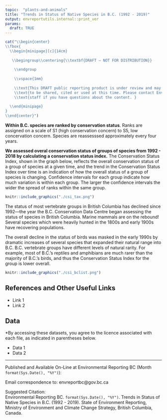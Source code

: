 ```yaml
---
topic:  "plants-and-animals"
title: "Trends in Status of Native Species in B.C. (1992 - 2019)"
output: envreportutils.internal::print_ver
params:
  draft: TRUE
---
```

<!--
# Copyright 2019 Province of British Columbia
#
# Licensed under the Apache License, Version 2.0 (the "License");
# you may not use this file except in compliance with the License.
# You may obtain a copy of the License at
#
# http://www.apache.org/licenses/LICENSE-2.0
#
# Unless required by applicable law or agreed to in writing, software distributed under the License is distributed on an "AS IS" BASIS,
# WITHOUT WARRANTIES OR CONDITIONS OF ANY KIND, either express or implied.
# See the License for the specific language governing permissions and limitations under the License.

-->

```r
cat("\\begin{center}
\\fbox{
  \\begin{minipage}[c]{14cm}
 
   \\begingroup\\centering{\\textbf{DRAFT – NOT FOR DISTRIBUTION}}
   
    \\endgroup
    
    \\vspace{1mm}
   
    \\text{This DRAFT public reporting product is under review and may change. It is not intended}
    \\text{to be shared, cited or used at this time. Please contact Environmental Reporting BC program}
    \\text{staff if you have questions about the content. }
   
  \\end{minipage}
}
\\end{center}")
```




**Within B.C. species are ranked by conservation status**. Ranks are assigned on a scale of S1 (high conservation concern) to S5, low concervation concern. Species are reassesssed approximately every four years. 

**We assessed overal conservation status of groups of species from 1992 - 2018 by calculating a conservation status index.** The Conservation Status Index, shown in the graph below, reflects the overall conservation status of a group of species at a given time, and the trend in the Conservation Status Index over time is an indication of how the overall status of a group of species is changing. Confidence intervals for each group indicate how much variation is within each group. The larger the confidence intervals the wider the spread of ranks within the same group. 


```r

knitr::include_graphics("./csi_tax.png")

```


The status of most vertebrate groups in British Columbia has declined since 1992—the year the B.C. Conservation Data Centre began assessing the status of species in British Columbia.
Marine mammals are on the rebound! Several species which were heavily hunted in the 1800s and early 1900s have recovering populations.

The overall decline in the status of birds was masked in the early 1990s by dramatic increases of several species that expanded their natural range into B.C.
B.C. vertebrate groups have different levels of natural rarity. For example, most of B.C.'s reptiles and amphibians are much rarer than the majority of B.C.'s birds, and thus the Conservation Status Index for the group is lower overall. 




```r

knitr::include_graphics("./csi_bclist.png")

```




## References and Other Useful Links

* Link 1
* Link 2

## Data

\*By accessing these datasets, you agree to the licence associated with each file, as indicated in parentheses below.

* Data 1
* Data 2

----

Published and Available On-Line at Environmental Reporting BC (Month `format(Sys.Date(), "%Y")`):  
[](http://www.env.gov.bc.ca/soe)

Email correspondence to: envreportbc@gov.bc.ca

Suggested Citation:  
Environmental Reporting BC. `format(Sys.Date(), "%Y")`. Trends in Status of Native Species in B.C. (1992 - 2019). State of Environment Reporting, Ministry of Environment and Climate Change Strategy, British Columbia, Canada.

